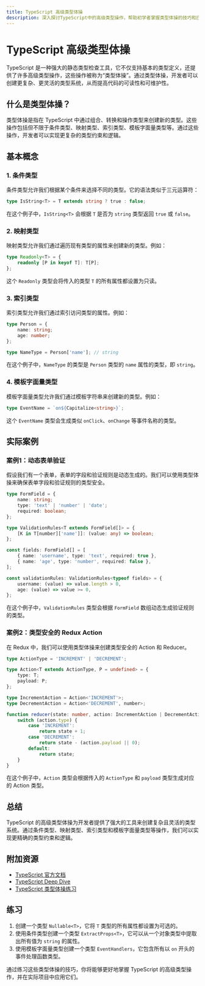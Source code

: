 ```yaml
---
title: TypeScript 高级类型体操
description: 深入探讨TypeScript中的高级类型操作，帮助初学者掌握类型体操的技巧和应用场景。
---
```


# TypeScript 高级类型体操

TypeScript 是一种强大的静态类型检查工具，它不仅支持基本的类型定义，还提供了许多高级类型操作，这些操作被称为“类型体操”。通过类型体操，开发者可以创建更复杂、更灵活的类型系统，从而提高代码的可读性和可维护性。

## 什么是类型体操？

类型体操是指在 TypeScript 中通过组合、转换和操作类型来创建新的类型。这些操作包括但不限于条件类型、映射类型、索引类型、模板字面量类型等。通过这些操作，开发者可以实现更复杂的类型约束和逻辑。

## 基本概念

### 1. 条件类型

条件类型允许我们根据某个条件来选择不同的类型。它的语法类似于三元运算符：

```typescript
type IsString<T> = T extends string ? true : false;
```

在这个例子中，`IsString<T>` 会根据 `T` 是否为 `string` 类型返回 `true` 或 `false`。

### 2. 映射类型

映射类型允许我们通过遍历现有类型的属性来创建新的类型。例如：

```typescript
type Readonly<T> = {
    readonly [P in keyof T]: T[P];
};
```

这个 `Readonly` 类型会将传入的类型 `T` 的所有属性都设置为只读。

### 3. 索引类型

索引类型允许我们通过索引访问类型的属性。例如：

```typescript
type Person = {
    name: string;
    age: number;
};

type NameType = Person['name']; // string
```

在这个例子中，`NameType` 的类型是 `Person` 类型的 `name` 属性的类型，即 `string`。

### 4. 模板字面量类型

模板字面量类型允许我们通过模板字符串来创建新的类型。例如：

```typescript
type EventName = `on${Capitalize<string>}`;
```

这个 `EventName` 类型会生成类似 `onClick`、`onChange` 等事件名称的类型。

## 实际案例

### 案例1：动态表单验证

假设我们有一个表单，表单的字段和验证规则是动态生成的。我们可以使用类型体操来确保表单字段和验证规则的类型安全。

```typescript
type FormField = {
    name: string;
    type: 'text' | 'number' | 'date';
    required: boolean;
};

type ValidationRules<T extends FormField[]> = {
    [K in T[number]['name']]: (value: any) => boolean;
};

const fields: FormField[] = [
    { name: 'username', type: 'text', required: true },
    { name: 'age', type: 'number', required: false },
];

const validationRules: ValidationRules<typeof fields> = {
    username: (value) => value.length > 0,
    age: (value) => value >= 0,
};
```

在这个例子中，`ValidationRules` 类型会根据 `FormField` 数组动态生成验证规则的类型。

### 案例2：类型安全的 Redux Action

在 Redux 中，我们可以使用类型体操来创建类型安全的 Action 和 Reducer。

```typescript
type ActionType = 'INCREMENT' | 'DECREMENT';

type Action<T extends ActionType, P = undefined> = {
    type: T;
    payload: P;
};

type IncrementAction = Action<'INCREMENT'>;
type DecrementAction = Action<'DECREMENT', number>;

function reducer(state: number, action: IncrementAction | DecrementAction): number {
    switch (action.type) {
        case 'INCREMENT':
            return state + 1;
        case 'DECREMENT':
            return state - (action.payload || 0);
        default:
            return state;
    }
}
```

在这个例子中，`Action` 类型会根据传入的 `ActionType` 和 `payload` 类型生成对应的 Action 类型。

## 总结

TypeScript 的高级类型体操为开发者提供了强大的工具来创建复杂且灵活的类型系统。通过条件类型、映射类型、索引类型和模板字面量类型等操作，我们可以实现更精确的类型约束和逻辑。

## 附加资源

- [TypeScript 官方文档](https://www.typescriptlang.org/docs/)
- [TypeScript Deep Dive](https://basarat.gitbook.io/typescript/)
- [TypeScript 类型体操练习](https://github.com/type-challenges/type-challenges)

## 练习

1. 创建一个类型 `Nullable<T>`，它将 `T` 类型的所有属性都设置为可选的。
2. 使用条件类型创建一个类型 `ExtractProps<T>`，它可以从一个对象类型中提取出所有值为 `string` 的属性。
3. 使用模板字面量类型创建一个类型 `EventHandlers`，它包含所有以 `on` 开头的事件处理函数类型。

通过练习这些类型体操的技巧，你将能够更好地掌握 TypeScript 的高级类型操作，并在实际项目中应用它们。